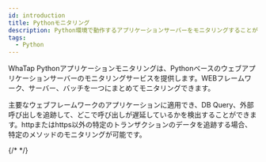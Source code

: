 ```yaml
---
id: introduction
title: Pythonモニタリング
description: Python環境で動作するアプリケーションサーバーをモニタリングすることができます。
tags:
  - Python
---
```



WhaTap Pythonアプリケーションモニタリングは、Pythonベースのウェブアプリケーションサーバーのモニタリングサービスを提供します。WEBフレームワーク、サーバー、バッチを一つにまとめてモニタリングできます。

主要なウェブフレームワークのアプリケーションに適用でき、DB Query、外部呼び出しを追跡して、どこで呼び出しが遅延しているかを検出することができます。httpまたはhttps以外の特定のトランザクションのデータを追跡する場合、特定のメソッドのモニタリングが可能です。 

{/* <Videos url="https://www.whatap.io/video/product/ko/app_python_webframework.mp4" /> */}


<Apmcommonintro />
